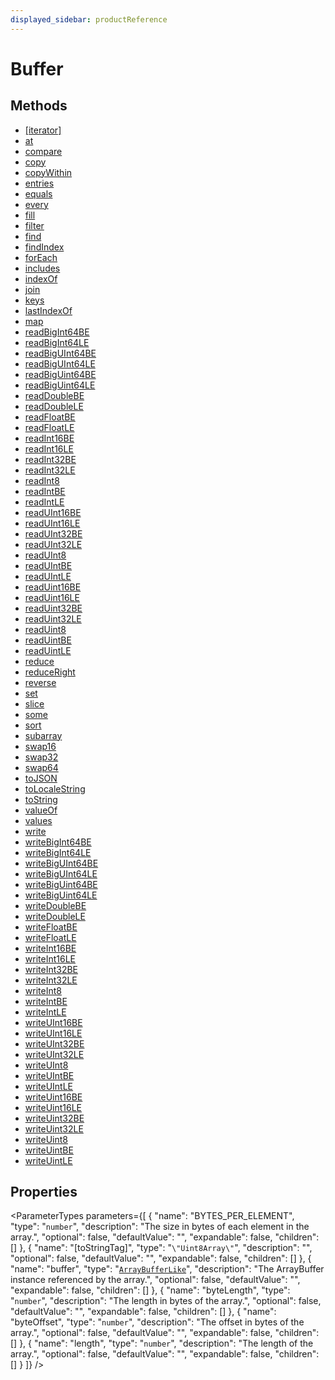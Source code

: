 ```yaml
---
displayed_sidebar: productReference
---
```



# Buffer

## Methods

- [[iterator]](../Buffer/methods/Buffer._iterator_.mdx)
- [at](../Buffer/methods/Buffer.at.mdx)
- [compare](../Buffer/methods/Buffer.compare.mdx)
- [copy](../Buffer/methods/Buffer.copy.mdx)
- [copyWithin](../Buffer/methods/Buffer.copyWithin.mdx)
- [entries](../Buffer/methods/Buffer.entries.mdx)
- [equals](../Buffer/methods/Buffer.equals.mdx)
- [every](../Buffer/methods/Buffer.every.mdx)
- [fill](../Buffer/methods/Buffer.fill.mdx)
- [filter](../Buffer/methods/Buffer.filter.mdx)
- [find](../Buffer/methods/Buffer.find.mdx)
- [findIndex](../Buffer/methods/Buffer.findIndex.mdx)
- [forEach](../Buffer/methods/Buffer.forEach.mdx)
- [includes](../Buffer/methods/Buffer.includes.mdx)
- [indexOf](../Buffer/methods/Buffer.indexOf.mdx)
- [join](../Buffer/methods/Buffer.join.mdx)
- [keys](../Buffer/methods/Buffer.keys.mdx)
- [lastIndexOf](../Buffer/methods/Buffer.lastIndexOf.mdx)
- [map](../Buffer/methods/Buffer.map.mdx)
- [readBigInt64BE](../Buffer/methods/Buffer.readBigInt64BE.mdx)
- [readBigInt64LE](../Buffer/methods/Buffer.readBigInt64LE.mdx)
- [readBigUInt64BE](../Buffer/methods/Buffer.readBigUInt64BE.mdx)
- [readBigUInt64LE](../Buffer/methods/Buffer.readBigUInt64LE.mdx)
- [readBigUint64BE](../Buffer/methods/Buffer.readBigUint64BE-1.mdx)
- [readBigUint64LE](../Buffer/methods/Buffer.readBigUint64LE-1.mdx)
- [readDoubleBE](../Buffer/methods/Buffer.readDoubleBE.mdx)
- [readDoubleLE](../Buffer/methods/Buffer.readDoubleLE.mdx)
- [readFloatBE](../Buffer/methods/Buffer.readFloatBE.mdx)
- [readFloatLE](../Buffer/methods/Buffer.readFloatLE.mdx)
- [readInt16BE](../Buffer/methods/Buffer.readInt16BE.mdx)
- [readInt16LE](../Buffer/methods/Buffer.readInt16LE.mdx)
- [readInt32BE](../Buffer/methods/Buffer.readInt32BE.mdx)
- [readInt32LE](../Buffer/methods/Buffer.readInt32LE.mdx)
- [readInt8](../Buffer/methods/Buffer.readInt8.mdx)
- [readIntBE](../Buffer/methods/Buffer.readIntBE.mdx)
- [readIntLE](../Buffer/methods/Buffer.readIntLE.mdx)
- [readUInt16BE](../Buffer/methods/Buffer.readUInt16BE.mdx)
- [readUInt16LE](../Buffer/methods/Buffer.readUInt16LE.mdx)
- [readUInt32BE](../Buffer/methods/Buffer.readUInt32BE.mdx)
- [readUInt32LE](../Buffer/methods/Buffer.readUInt32LE.mdx)
- [readUInt8](../Buffer/methods/Buffer.readUInt8.mdx)
- [readUIntBE](../Buffer/methods/Buffer.readUIntBE.mdx)
- [readUIntLE](../Buffer/methods/Buffer.readUIntLE.mdx)
- [readUint16BE](../Buffer/methods/Buffer.readUint16BE-1.mdx)
- [readUint16LE](../Buffer/methods/Buffer.readUint16LE-1.mdx)
- [readUint32BE](../Buffer/methods/Buffer.readUint32BE-1.mdx)
- [readUint32LE](../Buffer/methods/Buffer.readUint32LE-1.mdx)
- [readUint8](../Buffer/methods/Buffer.readUint8-1.mdx)
- [readUintBE](../Buffer/methods/Buffer.readUintBE-1.mdx)
- [readUintLE](../Buffer/methods/Buffer.readUintLE-1.mdx)
- [reduce](../Buffer/methods/Buffer.reduce.mdx)
- [reduceRight](../Buffer/methods/Buffer.reduceRight.mdx)
- [reverse](../Buffer/methods/Buffer.reverse.mdx)
- [set](../Buffer/methods/Buffer.set.mdx)
- [slice](../Buffer/methods/Buffer.slice.mdx)
- [some](../Buffer/methods/Buffer.some.mdx)
- [sort](../Buffer/methods/Buffer.sort.mdx)
- [subarray](../Buffer/methods/Buffer.subarray.mdx)
- [swap16](../Buffer/methods/Buffer.swap16.mdx)
- [swap32](../Buffer/methods/Buffer.swap32.mdx)
- [swap64](../Buffer/methods/Buffer.swap64.mdx)
- [toJSON](../Buffer/methods/Buffer.toJSON.mdx)
- [toLocaleString](../Buffer/methods/Buffer.toLocaleString.mdx)
- [toString](../Buffer/methods/Buffer.toString.mdx)
- [valueOf](../Buffer/methods/Buffer.valueOf.mdx)
- [values](../Buffer/methods/Buffer.values.mdx)
- [write](../Buffer/methods/Buffer.write.mdx)
- [writeBigInt64BE](../Buffer/methods/Buffer.writeBigInt64BE.mdx)
- [writeBigInt64LE](../Buffer/methods/Buffer.writeBigInt64LE.mdx)
- [writeBigUInt64BE](../Buffer/methods/Buffer.writeBigUInt64BE.mdx)
- [writeBigUInt64LE](../Buffer/methods/Buffer.writeBigUInt64LE.mdx)
- [writeBigUint64BE](../Buffer/methods/Buffer.writeBigUint64BE-1.mdx)
- [writeBigUint64LE](../Buffer/methods/Buffer.writeBigUint64LE-1.mdx)
- [writeDoubleBE](../Buffer/methods/Buffer.writeDoubleBE.mdx)
- [writeDoubleLE](../Buffer/methods/Buffer.writeDoubleLE.mdx)
- [writeFloatBE](../Buffer/methods/Buffer.writeFloatBE.mdx)
- [writeFloatLE](../Buffer/methods/Buffer.writeFloatLE.mdx)
- [writeInt16BE](../Buffer/methods/Buffer.writeInt16BE.mdx)
- [writeInt16LE](../Buffer/methods/Buffer.writeInt16LE.mdx)
- [writeInt32BE](../Buffer/methods/Buffer.writeInt32BE.mdx)
- [writeInt32LE](../Buffer/methods/Buffer.writeInt32LE.mdx)
- [writeInt8](../Buffer/methods/Buffer.writeInt8.mdx)
- [writeIntBE](../Buffer/methods/Buffer.writeIntBE.mdx)
- [writeIntLE](../Buffer/methods/Buffer.writeIntLE.mdx)
- [writeUInt16BE](../Buffer/methods/Buffer.writeUInt16BE.mdx)
- [writeUInt16LE](../Buffer/methods/Buffer.writeUInt16LE.mdx)
- [writeUInt32BE](../Buffer/methods/Buffer.writeUInt32BE.mdx)
- [writeUInt32LE](../Buffer/methods/Buffer.writeUInt32LE.mdx)
- [writeUInt8](../Buffer/methods/Buffer.writeUInt8.mdx)
- [writeUIntBE](../Buffer/methods/Buffer.writeUIntBE.mdx)
- [writeUIntLE](../Buffer/methods/Buffer.writeUIntLE.mdx)
- [writeUint16BE](../Buffer/methods/Buffer.writeUint16BE-1.mdx)
- [writeUint16LE](../Buffer/methods/Buffer.writeUint16LE-1.mdx)
- [writeUint32BE](../Buffer/methods/Buffer.writeUint32BE-1.mdx)
- [writeUint32LE](../Buffer/methods/Buffer.writeUint32LE-1.mdx)
- [writeUint8](../Buffer/methods/Buffer.writeUint8-1.mdx)
- [writeUintBE](../Buffer/methods/Buffer.writeUintBE-1.mdx)
- [writeUintLE](../Buffer/methods/Buffer.writeUintLE-1.mdx)

## Properties

<ParameterTypes parameters={[
  {
    "name": "BYTES_PER_ELEMENT",
    "type": "`number`",
    "description": "The size in bytes of each element in the array.",
    "optional": false,
    "defaultValue": "",
    "expandable": false,
    "children": []
  },
  {
    "name": "[toStringTag]",
    "type": "``\"Uint8Array\"``",
    "description": "",
    "optional": false,
    "defaultValue": "",
    "expandable": false,
    "children": []
  },
  {
    "name": "buffer",
    "type": "[`ArrayBufferLike`](../types/ArrayBufferLike.mdx)",
    "description": "The ArrayBuffer instance referenced by the array.",
    "optional": false,
    "defaultValue": "",
    "expandable": false,
    "children": []
  },
  {
    "name": "byteLength",
    "type": "`number`",
    "description": "The length in bytes of the array.",
    "optional": false,
    "defaultValue": "",
    "expandable": false,
    "children": []
  },
  {
    "name": "byteOffset",
    "type": "`number`",
    "description": "The offset in bytes of the array.",
    "optional": false,
    "defaultValue": "",
    "expandable": false,
    "children": []
  },
  {
    "name": "length",
    "type": "`number`",
    "description": "The length of the array.",
    "optional": false,
    "defaultValue": "",
    "expandable": false,
    "children": []
  }
]} />
